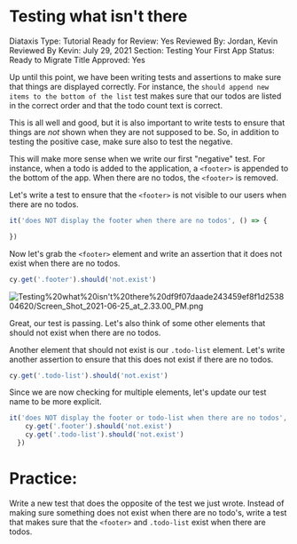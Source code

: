 # Testing what isn't there

Diataxis Type: Tutorial
Ready for Review: Yes
Reviewed By: Jordan, Kevin
Reviewed By Kevin: July 29, 2021
Section: Testing Your First App
Status: Ready to Migrate
Title Approved: Yes

Up until this point, we have been writing tests and assertions to make sure that things are displayed correctly. For instance, the `should append new items to the bottom of the list` test makes sure that our todos are listed in the correct order and that the todo count text is correct. 

This is all well and good, but it is also important to write tests to ensure that things are *not* shown when they are not supposed to be. So, in addition to testing the positive case, make sure also to test the negative.

This will make more sense when we write our first "negative" test. For instance,  when a todo is added to the application, a `<footer>` is appended to the bottom of the app. When there are no todos, the `<footer>` is removed.

Let's write a test to ensure that the `<footer>` is not visible to our users when there are no todos.

```jsx
it('does NOT display the footer when there are no todos', () => {

})
```

Now let's grab the `<footer>` element and write an assertion that it does not exist when there are no todos.

```jsx
cy.get('.footer').should('not.exist')
```

![Testing%20what%20isn't%20there%20df9f07daade243459ef8f1d253804620/Screen_Shot_2021-06-25_at_2.33.00_PM.png](Testing%20what%20isn't%20there%20df9f07daade243459ef8f1d253804620/Screen_Shot_2021-06-25_at_2.33.00_PM.png)

Great, our test is passing. Let's also think of some other elements that should not exist when there are no todos.

Another element that should not exist is our `.todo-list` element. Let's write another assertion to ensure that this does not exist if there are no todos. 

```jsx
cy.get('.todo-list').should('not.exist')
```

Since we are now checking for multiple elements, let's update our test name to be more explicit.

```jsx
it('does NOT display the footer or todo-list when there are no todos', () => {
    cy.get('.footer').should('not.exist')
    cy.get('.todo-list').should('not.exist')
  })
```

# Practice:

Write a new test that does the opposite of the test we just wrote. Instead of making sure something does not exist when there are no todo's, write a test that makes sure that the `<footer>` and `.todo-list` exist when there are todos.